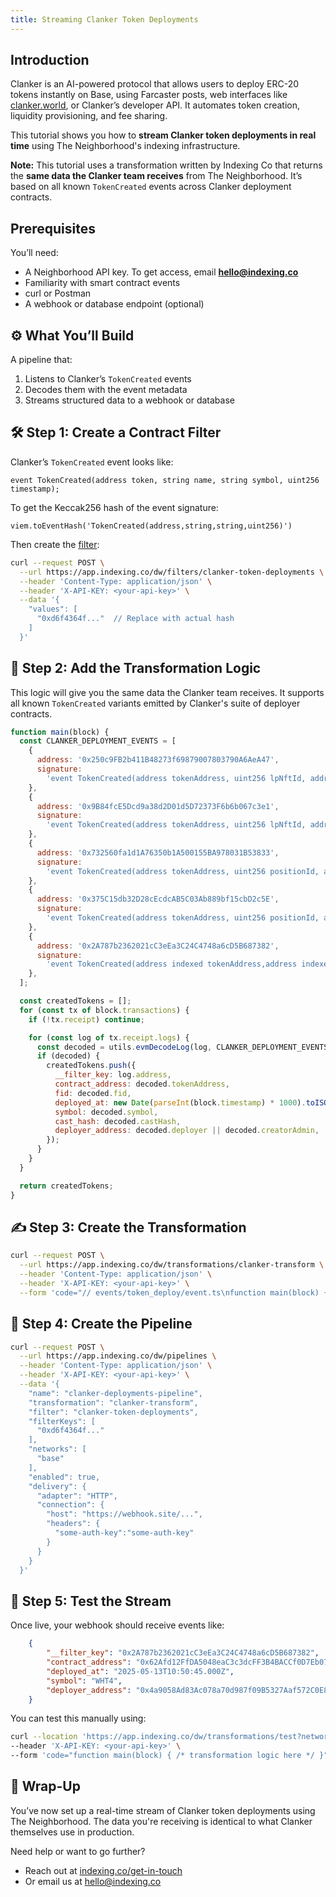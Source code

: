 ```yaml
---
title: Streaming Clanker Token Deployments
---
```


## Introduction

Clanker is an AI-powered protocol that allows users to deploy ERC-20 tokens instantly on Base, using Farcaster posts, web interfaces like [clanker.world](https://clanker.world/), or Clanker’s developer API. It automates token creation, liquidity provisioning, and fee sharing.

This tutorial shows you how to **stream Clanker token deployments in real time** using The Neighborhood's indexing infrastructure.

**Note:** This tutorial uses a transformation written by Indexing Co that returns the **same data the Clanker team receives** from The Neighborhood. It’s based on all known `TokenCreated` events across Clanker deployment contracts.

## Prerequisites

You’ll need:

- A Neighborhood API key. To get access, email [**hello@indexing.co**](mailto:hello@indexing.co)
- Familiarity with smart contract events
- curl or Postman
- A webhook or database endpoint (optional)

## ⚙️ What You’ll Build

A pipeline that:

1. Listens to Clanker’s `TokenCreated` events
2. Decodes them with the event metadata
3. Streams structured data to a webhook or database

## 🛠️ Step 1: Create a Contract Filter

Clanker’s `TokenCreated` event looks like:

```solidity
event TokenCreated(address token, string name, string symbol, uint256 timestamp);
```

To get the Keccak256 hash of the event signature:

```
viem.toEventHash('TokenCreated(address,string,string,uint256)')
```

Then create the [filter](https://docs.indexing.co/guide/filters/add):

```bash
curl --request POST \
  --url https://app.indexing.co/dw/filters/clanker-token-deployments \
  --header 'Content-Type: application/json' \
  --header 'X-API-KEY: <your-api-key>' \
  --data '{
    "values": [
      "0xd6f4364f..."  // Replace with actual hash
    ]
  }'
```

## 🔄 Step 2: Add the Transformation Logic

This logic will give you the same data the Clanker team receives. It supports all known `TokenCreated` variants emitted by Clanker's suite of deployer contracts.

```javascript
function main(block) {
  const CLANKER_DEPLOYMENT_EVENTS = [
    {
      address: '0x250c9FB2b411B48273f69879007803790A6AeA47',
      signature:
        'event TokenCreated(address tokenAddress, uint256 lpNftId, address deployer, string name, string symbol, uint256 supply, uint256 _supply, address lockerAddress)',
    },
    {
      address: '0x9B84fcE5Dcd9a38d2D01d5D72373F6b6b067c3e1',
      signature:
        'event TokenCreated(address tokenAddress, uint256 lpNftId, address deployer, uint256 fid, string name, string symbol, uint256 supply, address lockerAddress, string castHash)',
    },
    {
      address: '0x732560fa1d1A76350b1A500155BA978031B53833',
      signature:
        'event TokenCreated(address tokenAddress, uint256 positionId, address deployer, uint256 fid, string name, string symbol, uint256 supply, address lockerAddress, string castHash)',
    },
    {
      address: '0x375C15db32D28cEcdcAB5C03Ab889bf15cbD2c5E',
      signature:
        'event TokenCreated(address tokenAddress, uint256 positionId, address deployer, uint256 fid, string name, string symbol, uint256 supply, string castHash)',
    },
    {
      address: '0x2A787b2362021cC3eEa3C24C4748a6cD5B687382',
      signature:
        'event TokenCreated(address indexed tokenAddress,address indexed creatorAdmin, address indexed interfaceAdmin, address creatorRewardRecipient, address interfaceRewardRecipient, uint256 positionId, string name, string symbol, int24 startingTickIfToken0IsNewToken, string metadata, uint256 amountTokensBought, uint256 vaultDuration, uint8 vaultPercentage, address msgSender )',
    },
  ];

  const createdTokens = [];
  for (const tx of block.transactions) {
    if (!tx.receipt) continue;

    for (const log of tx.receipt.logs) {
      const decoded = utils.evmDecodeLog(log, CLANKER_DEPLOYMENT_EVENTS);
      if (decoded) {
        createdTokens.push({
          __filter_key: log.address,
          contract_address: decoded.tokenAddress,
          fid: decoded.fid,
          deployed_at: new Date(parseInt(block.timestamp) * 1000).toISOString(),
          symbol: decoded.symbol,
          cast_hash: decoded.castHash,
          deployer_address: decoded.deployer || decoded.creatorAdmin,
        });
      }
    }
  }

  return createdTokens;
}
```

## ✍️ Step 3: Create the Transformation

```bash
curl --request POST \
  --url https://app.indexing.co/dw/transformations/clanker-transform \
  --header 'Content-Type: application/json' \
  --header 'X-API-KEY: <your-api-key>' \
  --form 'code="// events/token_deploy/event.ts\nfunction main(block) { /* transformation logic here */ }"'
```

## 🔗 Step 4: Create the Pipeline

```bash
curl --request POST \
  --url https://app.indexing.co/dw/pipelines \
  --header 'Content-Type: application/json' \
  --header 'X-API-KEY: <your-api-key>' \
  --data '{
    "name": "clanker-deployments-pipeline",
    "transformation": "clanker-transform",
    "filter": "clanker-token-deployments",
    "filterKeys": [
      "0xd6f4364f..."
    ],
    "networks": [
      "base"
    ],
    "enabled": true,
    "delivery": {
      "adapter": "HTTP",
      "connection": {
        "host": "https://webhook.site/...",
        "headers": {
          "some-auth-key":"some-auth-key"
        }
      }
    }
  }'
```

## 🥺 Step 5: Test the Stream

Once live, your webhook should receive events like:

```json
    {
        "__filter_key": "0x2A787b2362021cC3eEa3C24C4748a6cD5B687382",
        "contract_address": "0x62Afd12FfDA5048eaC3c3dcFF3B4BACCf0D7Eb07",
        "deployed_at": "2025-05-13T10:50:45.000Z",
        "symbol": "WHT4",
        "deployer_address": "0x4a9058Ad83Ac078a70d987f09B5327Aaf572C0E8"
    }
```

You can test this manually using:

```bash
curl --location 'https://app.indexing.co/dw/transformations/test?network=base&beat=30172049' \
--header 'X-API-KEY: <your-api-key>' \
--form 'code="function main(block) { /* transformation logic here */ }"'
```

## 🚀 Wrap-Up

You’ve now set up a real-time stream of Clanker token deployments using The Neighborhood. The data you're receiving is identical to what Clanker themselves use in production.

Need help or want to go further?

- Reach out at [indexing.co/get-in-touch](https://www.indexing.co/get-in-touch)
- Or email us at [hello@indexing.co](mailto:hello@indexing.co)
